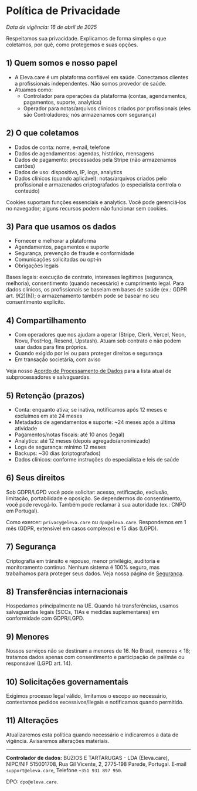 # Política de Privacidade

_Data de vigência: 16 de abril de 2025_

Respeitamos sua privacidade. Explicamos de forma simples o que coletamos, por quê, como protegemos e suas opções.

## 1) Quem somos e nosso papel

- A Eleva.care é um plataforma confiável em saúde. Conectamos clientes a profissionais independentes. Não somos provedor de saúde.
- Atuamos como:
  - Controlador para operações da plataforma (contas, agendamentos, pagamentos, suporte, analytics)
  - Operador para notas/arquivos clínicos criados por profissionais (eles são Controladores; nós armazenamos com segurança)

## 2) O que coletamos

- Dados de conta: nome, e‑mail, telefone
- Dados de agendamentos: agendas, histórico, mensagens
- Dados de pagamento: processados pela Stripe (não armazenamos cartões)
- Dados de uso: dispositivo, IP, logs, analytics
- Dados clínicos (quando aplicável): notas/arquivos criados pelo profissional e armazenados criptografados (o especialista controla o conteúdo)

Cookies suportam funções essenciais e analytics. Você pode gerenciá‑los no navegador; alguns recursos podem não funcionar sem cookies.

## 3) Para que usamos os dados

- Fornecer e melhorar a plataforma
- Agendamentos, pagamentos e suporte
- Segurança, prevenção de fraude e conformidade
- Comunicações solicitadas ou opt‑in
- Obrigações legais

Bases legais: execução de contrato, interesses legítimos (segurança, melhoria), consentimento (quando necessário) e cumprimento legal. Para dados clínicos, os profissionais se baseiam em bases de saúde (ex.: GDPR art. 9(2)(h)); o armazenamento também pode se basear no seu consentimento explícito.

## 4) Compartilhamento

- Com operadores que nos ajudam a operar (Stripe, Clerk, Vercel, Neon, Novu, PostHog, Resend, Upstash). Atuam sob contrato e não podem usar dados para fins próprios.
- Quando exigido por lei ou para proteger direitos e segurança
- Em transação societária, com aviso

Veja nosso [Acordo de Processamento de Dados](/legal/dpa) para a lista atual de subprocessadores e salvaguardas.

## 5) Retenção (prazos)

- Conta: enquanto ativa; se inativa, notificamos após 12 meses e excluímos em até 24 meses
- Metadados de agendamentos e suporte: ~24 meses após a última atividade
- Pagamentos/notas fiscais: até 10 anos (legal)
- Analytics: até 12 meses (depois agregado/anonimizado)
- Logs de segurança: mínimo 12 meses
- Backups: ~30 dias (criptografados)
- Dados clínicos: conforme instruções do especialista e leis de saúde

## 6) Seus direitos

Sob GDPR/LGPD você pode solicitar: acesso, retificação, exclusão, limitação, portabilidade e oposição. Se dependermos do consentimento, você pode revogá‑lo. Também pode reclamar à sua autoridade (ex.: CNPD em Portugal).

Como exercer: `privacy@eleva.care` ou `dpo@eleva.care`. Respondemos em 1 mês (GDPR, extensível em casos complexos) e 15 dias (LGPD).

## 7) Segurança

Criptografia em trânsito e repouso, menor privilégio, auditoria e monitoramento contínuo. Nenhum sistema é 100% seguro, mas trabalhamos para proteger seus dados. Veja nossa página de [Segurança](/legal/security).

## 8) Transferências internacionais

Hospedamos principalmente na UE. Quando há transferências, usamos salvaguardas legais (SCCs, TIAs e medidas suplementares) em conformidade com GDPR/LGPD.

## 9) Menores

Nossos serviços não se destinam a menores de 16. No Brasil, menores < 18; tratamos dados apenas com consentimento e participação de pai/mãe ou responsável (LGPD art. 14).

## 10) Solicitações governamentais

Exigimos processo legal válido, limitamos o escopo ao necessário, contestamos pedidos excessivos/ilegais e notificamos quando permitido.

## 11) Alterações

Atualizaremos esta política quando necessário e indicaremos a data de vigência. Avisaremos alterações materiais.

---

**Controlador de dados:** BÚZIOS E TARTARUGAS - LDA (Eleva.care), NIPC/NIF 515001708, Rua Gil Vicente, 2, 2775‑198 Parede, Portugal. E‑mail `support@eleva.care`, Telefone `+351 931 897 950`.

DPO: `dpo@eleva.care`.
